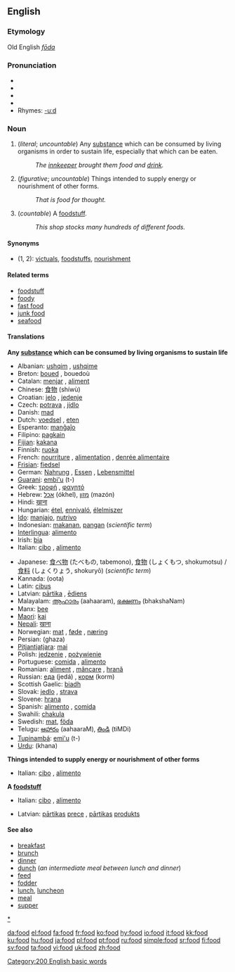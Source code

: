 ==English==

{{rank|respect|that's|Christian|745|food|trying|states|wished}}

===Etymology===
Old English ''[[fōda]]''

===Pronunciation===
* {{AHD|/fo͞od/}}
* {{IPA|/fuːd/}}
* {{SAMPA|/fu:d/}}
* {{audio|en-us-food.ogg|Audio (US)}}
* Rhymes: [[Rhymes:English:-uːd|-uːd]]

===Noun===
{{en-noun|s|-}}

#(''literal''; ''uncountable'') Any [[substance]] which can be consumed by living organisms in order to sustain life, especially that which can be eaten.
#:''The [[innkeeper]] brought them food and [[drink]].''
#(''figurative''; ''uncountable'') Things intended to supply energy or nourishment of other forms.
#:''That is food for thought.''
#(''countable'') A [[foodstuff]].
#:''This shop stocks many hundreds of different foods.''

====Synonyms====
*(1, 2): [[victuals]], [[foodstuff]]s, [[nourishment]]

====Related terms====
*[[foodstuff]]
*[[foody]]
*[[fast food]]
*[[junk food]]
*[[seafood]]

====Translations====
'''Any [[substance]] which can be consumed by living organisms to sustain life'''
{{top}}
*Albanian: [[ushqim]] {{m}}, [[ushqime]] {{p}}
*Breton: [[boued]] {{m}}, bouedoù {{p}}
*Catalan: [[menjar]] {{m}}, [[aliment]] {{m}}
*Chinese: [[食物]] (shíwù)
*Croatian: [[jelo]] {{n}}, [[jedenje]] {{n}}
*Czech: [[potrava]] {{f}}, [[jídlo]] {{n}}
*Danish: [[mad#Danish|mad]] {{c}}
*Dutch: [[voedsel]] {{n}}, [[eten]] {{n}}
*Esperanto: [[manĝaĵo]]
*Filipino: [[pagkain]]
*[[Fijian]]: [[kakana]]
*Finnish: [[ruoka]]
*French: [[nourriture]] {{f}}, [[alimentation]] {{f}}, [[denrée alimentaire]] {{f}}
*[[Frisian]]: [[fiedsel]]
*German: [[Nahrung]] {{f}}, [[Essen]] {{n}}, [[Lebensmittel]] {{n}}
*[[Guarani]]: [[embi'u]] (t-)
*Greek: [[τροφή]] {{f}}, [[φαγητό]] {{n}}
*Hebrew: [[אכל]] (ókhel), [[מזון]] (mazón)
*Hindi: [[खाना]]
*Hungarian: [[étel]], [[ennivaló]], [[élelmiszer]]
*[[Ido]]: [[manjajo]], [[nutrivo]]
*Indonesian: [[makan|makanan]], [[pangan]] (''scientific term'')
*[[Interlingua]]: [[alimento#Interlingua|alimento]]
*Irish: [[bia]]
*Italian: [[cibo]] {{m}}, [[alimento]] {{m}}
{{mid}}
*Japanese: [[食べ物]] (たべもの, tabemono), [[食物]] (しょくもつ, shokumotsu) / [[食料]] (しょくりょう, shokuryō) (''scientific term'')
*Kannada: (oota)
*Latin: [[cibus]] {{m}}
*Latvian: [[pārtika]] {{f}}, [[ēdiens]] {{m}}
*Malayalam: [[ആഹാരം]] (aahaaram), [[ഭക്ഷണം]] (bhakshaNam)
*Manx: [[bee]]
*[[Maori]]: [[kai]]
*[[Nepali]]: [[खाना]]
*Norwegian: [[mat#Norwegian|mat]] {{m}}, [[føde]] {{mf}} , [[næring]] {{mf}}
*Persian: {{FAchar|[[غذا]]}} (ghaza)
*[[Pitjantjatjara]]: [[mai]]
*Polish: [[jedzenie]] {{n}}, [[pożywienie]] {{n}}
*Portuguese: [[comida#Portuguese|comida]] {{f}}, [[alimento#Portuguese|alimento]] {{m}}
*Romanian: [[aliment]] {{n}}, [[mâncare]] {{f}}, [[hrană]] {{f}}
*Russian: [[еда]] (jedá) {{f}}, [[корм]] (korm) {{m}}
*Scottish Gaelic: [[biadh]] {{m}}
*Slovak: [[jedlo]] {{n}}, [[strava]] {{f}}
*Slovene: [[hrana]] {{f}}
*Spanish: [[alimento#Spanish|alimento]] {{m}}, [[comida#Spanish|comida]] {{f}}
*Swahili: [[chakula]]
*Swedish: [[mat]], [[föda]]
*Telugu: [[ఆహారం]] (aahaaraM), [[తిండి]] (tiMDi)
*[[Tupinambá]]: [[emi'u]] (t-)
*[[Urdu]]: {{URchar|[[کھانا]]}} (khana)
{{bottom}}

'''Things intended to supply energy or nourishment of other forms'''
{{top}}
*Italian: [[cibo]] {{m}}, [[alimento]] {{m}}
{{mid}}
{{bottom}}

'''A [[foodstuff]]'''
{{top}}
*Italian: [[cibo]] {{m}}, [[alimento]] {{m}}
{{mid}}
*Latvian: [[pārtika|pārtikas]] [[prece]] {{f}}, [[pārtika|pārtikas]] [[produkts]] {{m}} 
{{bottom}}

====See also====
*[[breakfast]]
*[[brunch]]
*[[dinner]]
*[[dunch]] (''an intermediate meal between lunch and dinner'')
*[[feed]]
*[[fodder]]
*[[lunch]], [[luncheon]]
*[[meal]]
*[[supper]]

[[Category:200 English basic words]]
[[category:Food and Drink|*]]

[[da:food]]
[[el:food]]
[[fa:food]]
[[fr:food]]
[[ko:food]]
[[hy:food]]
[[io:food]]
[[it:food]]
[[kk:food]]
[[ku:food]]
[[hu:food]]
[[ja:food]]
[[pl:food]]
[[pt:food]]
[[ru:food]]
[[simple:food]]
[[sr:food]]
[[fi:food]]
[[sv:food]]
[[ta:food]]
[[vi:food]]
[[uk:food]]
[[zh:food]]